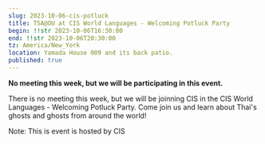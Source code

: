 ```yaml
---
slug: 2023-10-06-cis-potluck
title: TSA@OU at CIS World Languages - Welcoming Potluck Party
begin: !!str 2023-10-06T16:30:00
end: !!str 2023-10-06T20:30:00
tz: America/New_York
location: Yamada House 009 and its back patio.
published: true
---
```


**No meeting this week, but we will be participating in this event.**

There is no meeting this week, but we will be joinning CIS in the CIS World Languages - Welcoming Potluck Party.
Come join us and learn about Thai's ghosts and ghosts from around the world!

Note: This is event is hosted by CIS
